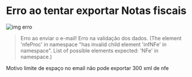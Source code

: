 # Erro ao tentar exportar Notas fiscais 

![img erro](../../../../static/img/exportar_nfe.png)
> Erro ao enviar o e-mail! Erro na validação dos dados. (The element 'nfeProc' in namespace "has invalid child element 'infNFe' in namespace". List of possible elements expected: 'NFe' in namespace.)

Motivo limite de espaço no email não pode exportar 300 xml de nfe 